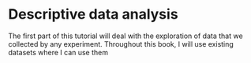 # Descriptive data analysis

The first part of this tutorial will deal with the exploration of data that we collected by any experiment. Throughout this book, I will use existing datasets where I can use them 